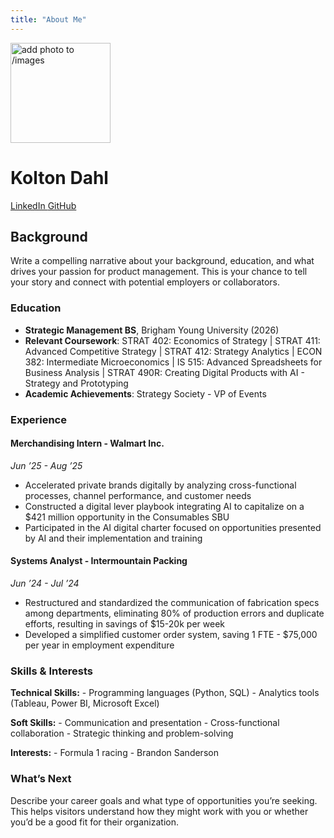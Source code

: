 ```yaml
---
title: "About Me"
---
```


::: {.hero-banner .text-center}

<img src="images/profile2.jpg" alt="add photo to /images" class="rounded-circle mb-3" width="160">

<h1>Kolton Dahl</h1>

<a href="https://www.linkedin.com/in/kdahl007/" class="btn btn-outline-primary btn-sm" target="_blank">
  <i class="fab fa-linkedin"></i> LinkedIn
</a>
<a href="https://github.com/KDahl007" class="btn btn-outline-primary btn-sm" target="_blank">
  <i class="fab fa-github"></i> GitHub
</a>

:::

## Background

Write a compelling narrative about your background, education, and what drives your passion for product management. This is your chance to tell your story and connect with potential employers or collaborators.

### Education

- **Strategic Management BS**, Brigham Young University (2026)
- **Relevant Coursework**: STRAT 402: Economics of Strategy | STRAT 411: Advanced Competitive Strategy | STRAT 412: Strategy Analytics | ECON 382: Intermediate Microeconomics | IS 515: Advanced Spreadsheets for Business Analysis | STRAT 490R: Creating Digital Products with AI - Strategy and Prototyping
- **Academic Achievements**: Strategy Society - VP of Events

### Experience

#### Merchandising Intern - Walmart Inc.
*Jun '25 - Aug '25*

- Accelerated private brands digitally by analyzing cross-functional processes, channel performance, and customer needs
- Constructed a digital lever playbook integrating AI to capitalize on a $421 million opportunity in the Consumables SBU
- Participated in the AI digital charter focused on opportunities presented by AI and their implementation and training

#### Systems Analyst - Intermountain Packing
*Jun '24 - Jul '24*

- Restructured and standardized the communication of fabrication specs among departments, eliminating 80% of production
errors and duplicate efforts, resulting in savings of $15-20k per week
- Developed a simplified customer order system, saving 1 FTE - $75,000 per year in employment expenditure

### Skills & Interests

**Technical Skills:**
- Programming languages (Python, SQL)
- Analytics tools (Tableau, Power BI, Microsoft Excel)

**Soft Skills:**
- Communication and presentation
- Cross-functional collaboration
- Strategic thinking and problem-solving

**Interests:**
- Formula 1 racing
- Brandon Sanderson

### What's Next

Describe your career goals and what type of opportunities you're seeking. This helps visitors understand how they might work with you or whether you'd be a good fit for their organization.
